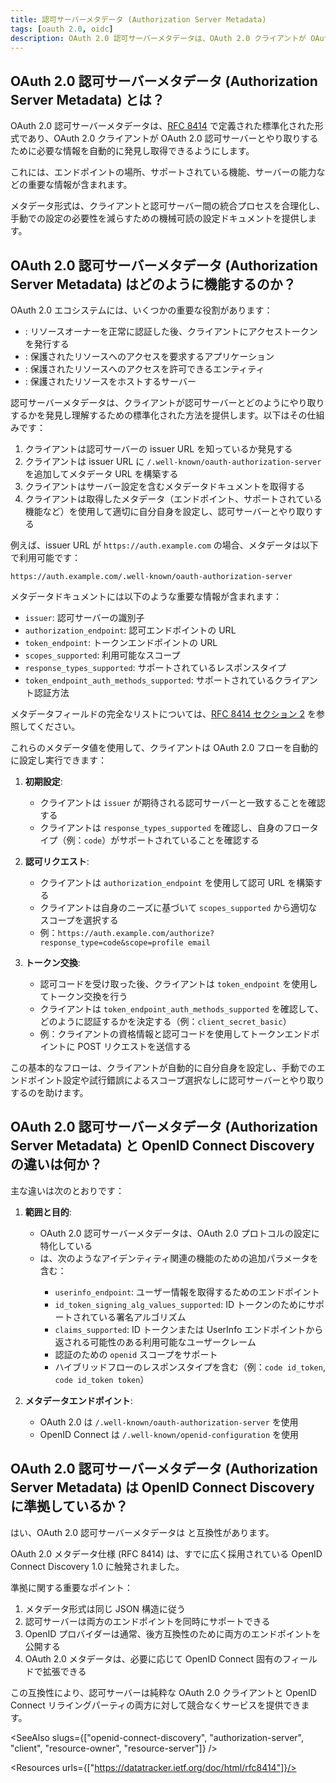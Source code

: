 ```yaml
---
title: 認可サーバーメタデータ (Authorization Server Metadata)
tags: [oauth 2.0, oidc]
description: OAuth 2.0 認可サーバーメタデータは、OAuth 2.0 クライアントが OAuth 2.0 認可サーバーとやり取りするために必要な情報を自動的に発見し取得できるようにする標準化された形式であり、エンドポイントの場所やサーバーの機能を含みます。
---
```


## OAuth 2.0 認可サーバーメタデータ (Authorization Server Metadata) とは？

OAuth 2.0 認可サーバーメタデータは、[RFC 8414](https://datatracker.ietf.org/doc/html/rfc8414) で定義された標準化された形式であり、OAuth 2.0 クライアントが OAuth 2.0 認可サーバーとやり取りするために必要な情報を自動的に発見し取得できるようにします。

これには、エンドポイントの場所、サポートされている機能、サーバーの能力などの重要な情報が含まれます。

メタデータ形式は、クライアントと認可サーバー間の統合プロセスを合理化し、手動での設定の必要性を減らすための機械可読の設定ドキュメントを提供します。

## OAuth 2.0 認可サーバーメタデータ (Authorization Server Metadata) はどのように機能するのか？

OAuth 2.0 エコシステムには、いくつかの重要な役割があります：
- <Ref slug="authorization-server"/>: リソースオーナーを正常に認証した後、クライアントにアクセストークンを発行する
- <Ref slug="client"/>: 保護されたリソースへのアクセスを要求するアプリケーション
- <Ref slug="resource-owner"/>: 保護されたリソースへのアクセスを許可できるエンティティ
- <Ref slug="resource-server"/>: 保護されたリソースをホストするサーバー

認可サーバーメタデータは、クライアントが認可サーバーとどのようにやり取りするかを発見し理解するための標準化された方法を提供します。以下はその仕組みです：

1. クライアントは認可サーバーの issuer URL を知っているか発見する
2. クライアントは issuer URL に `/.well-known/oauth-authorization-server` を追加してメタデータ URL を構築する
3. クライアントはサーバー設定を含むメタデータドキュメントを取得する
4. クライアントは取得したメタデータ（エンドポイント、サポートされている機能など）を使用して適切に自分自身を設定し、認可サーバーとやり取りする

例えば、issuer URL が `https://auth.example.com` の場合、メタデータは以下で利用可能です：

`https://auth.example.com/.well-known/oauth-authorization-server`

メタデータドキュメントには以下のような重要な情報が含まれます：
- `issuer`: 認可サーバーの識別子
- `authorization_endpoint`: 認可エンドポイントの URL
- `token_endpoint`: トークンエンドポイントの URL
- `scopes_supported`: 利用可能なスコープ
- `response_types_supported`: サポートされているレスポンスタイプ
- `token_endpoint_auth_methods_supported`: サポートされているクライアント認証方法

メタデータフィールドの完全なリストについては、[RFC 8414 セクション 2](https://datatracker.ietf.org/doc/html/rfc8414#section-2) を参照してください。

これらのメタデータ値を使用して、クライアントは OAuth 2.0 フローを自動的に設定し実行できます：

1. **初期設定**:
   - クライアントは `issuer` が期待される認可サーバーと一致することを確認する
   - クライアントは `response_types_supported` を確認し、自身のフロータイプ（例：`code`）がサポートされていることを確認する

2. **認可リクエスト**:
   - クライアントは `authorization_endpoint` を使用して認可 URL を構築する
   - クライアントは自身のニーズに基づいて `scopes_supported` から適切なスコープを選択する
   - 例：`https://auth.example.com/authorize?response_type=code&scope=profile email`

3. **トークン交換**:
   - 認可コードを受け取った後、クライアントは `token_endpoint` を使用してトークン交換を行う
   - クライアントは `token_endpoint_auth_methods_supported` を確認して、どのように認証するかを決定する（例：`client_secret_basic`）
   - 例：クライアントの資格情報と認可コードを使用してトークンエンドポイントに POST リクエストを送信する

この基本的なフローは、クライアントが自動的に自分自身を設定し、手動でのエンドポイント設定や試行錯誤によるスコープ選択なしに認可サーバーとやり取りするのを助けます。

## OAuth 2.0 認可サーバーメタデータ (Authorization Server Metadata) と OpenID Connect Discovery の違いは何か？

主な違いは次のとおりです：

1. **範囲と目的**:
   - OAuth 2.0 認可サーバーメタデータは、OAuth 2.0 プロトコルの設定に特化している
   - <Ref slug="openid-connect-discovery"/> は、次のようなアイデンティティ関連の機能のための追加パラメータを含む：
     - `userinfo_endpoint`: ユーザー情報を取得するためのエンドポイント
     - `id_token_signing_alg_values_supported`: ID トークンのためにサポートされている署名アルゴリズム
     - `claims_supported`: ID トークンまたは UserInfo エンドポイントから返される可能性のある利用可能なユーザークレーム
     - 認証のための `openid` スコープをサポート
     - ハイブリッドフローのレスポンスタイプを含む（例：`code id_token`, `code id_token token`）

2. **メタデータエンドポイント**:
   - OAuth 2.0 は `/.well-known/oauth-authorization-server` を使用
   - OpenID Connect は `/.well-known/openid-configuration` を使用

## OAuth 2.0 認可サーバーメタデータ (Authorization Server Metadata) は OpenID Connect Discovery に準拠しているか？

はい、OAuth 2.0 認可サーバーメタデータは <Ref slug="openid-connect-discovery"/> と互換性があります。

OAuth 2.0 メタデータ仕様 (RFC 8414) は、すでに広く採用されている OpenID Connect Discovery 1.0 に触発されました。

準拠に関する重要なポイント：
1. メタデータ形式は同じ JSON 構造に従う
2. 認可サーバーは両方のエンドポイントを同時にサポートできる
3. OpenID プロバイダーは通常、後方互換性のために両方のエンドポイントを公開する
4. OAuth 2.0 メタデータは、必要に応じて OpenID Connect 固有のフィールドで拡張できる

この互換性により、認可サーバーは純粋な OAuth 2.0 クライアントと OpenID Connect リライングパーティの両方に対して競合なくサービスを提供できます。

<SeeAlso slugs={["openid-connect-discovery", "authorization-server", "client", "resource-owner", "resource-server"]} />

<Resources urls={["https://datatracker.ietf.org/doc/html/rfc8414"]}/>